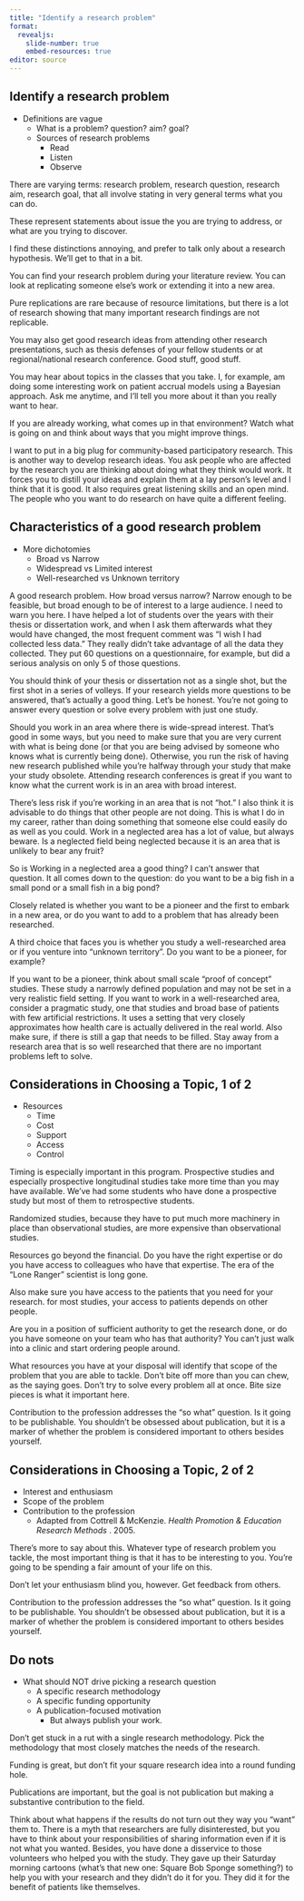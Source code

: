 ```yaml
---
title: "Identify a research problem"
format: 
  revealjs:
    slide-number: true
    embed-resources: true
editor: source
---
```


## Identify a research problem

-   Definitions are vague
    -   What is a problem? question? aim? goal?
    -   Sources of research problems
        -   Read
        -   Listen
        -   Observe

::: notes
There are varying terms: research problem, research question, research aim, research goal, that all involve stating in very general terms what you can do.

These represent statements about issue the you are trying to address, or what are you trying to discover.

I find these distinctions annoying, and prefer to talk only about a research hypothesis. We'll get to that in a bit.

You can find your research problem during your literature review. You can look at replicating someone else's work or extending it into a new area.

Pure replications are rare because of resource limitations, but there is a lot of research showing that many important research findings are not replicable.

You may also get good research ideas from attending other research presentations, such as thesis defenses of your fellow students or at regional/national research conference. Good stuff, good stuff.

You may hear about topics in the classes that you take. I, for example, am doing some interesting work on patient accrual models using a Bayesian approach. Ask me anytime, and I'll tell you more about it than you really want to hear.

If you are already working, what comes up in that environment? Watch what is going on and think about ways that you might improve things.

I want to put in a big plug for community-based participatory research. This is another way to develop research ideas. You ask people who are affected by the research you are thinking about doing what they think would work. It forces you to distill your ideas and explain them at a lay person's level and I think that it is good. It also requires great listening skills and an open mind. The people who you want to do research on have quite a different feeling.
:::

## Characteristics of a good research problem

-   More dichotomies
    -   Broad vs Narrow
    -   Widespread vs Limited interest
    -   Well-researched vs Unknown territory

::: notes
A good research problem. How broad versus narrow? Narrow enough to be feasible, but broad enough to be of interest to a large audience. I need to warn you here. I have helped a lot of students over the years with their thesis or dissertation work, and when I ask them afterwards what they would have changed, the most frequent comment was "I wish I had collected less data." They really didn't take advantage of all the data they collected. They put 60 questions on a questionnaire, for example, but did a serious analysis on only 5 of those questions.

You should think of your thesis or dissertation not as a single shot, but the first shot in a series of volleys. If your research yields more questions to be answered, that's actually a good thing. Let's be honest. You're not going to answer every question or solve every problem with just one study.

Should you work in an area where there is wide-spread interest. That's good in some ways, but you need to make sure that you are very current with what is being done (or that you are being advised by someone who knows what is currently being done). Otherwise, you run the risk of having new research published while you're halfway through your study that make your study obsolete. Attending research conferences is great if you want to know what the current work is in an area with broad interest.

There's less risk if you're working in an area that is not "hot." I also think it is advisable to do things that other people are not doing. This is what I do in my career, rather than doing something that someone else could easily do as well as you could. Work in a neglected area has a lot of value, but always beware. Is a neglected field being neglected because it is an area that is unlikely to bear any fruit?

So is Working in a neglected area a good thing? I can't answer that question. It all comes down to the question: do you want to be a big fish in a small pond or a small fish in a big pond?

Closely related is whether you want to be a pioneer and the first to embark in a new area, or do you want to add to a problem that has already been researched.

A third choice that faces you is whether you study a well-researched area or if you venture into "unknown territory". Do you want to be a pioneer, for example? 

If you want to be a pioneer, think about small scale "proof of concept" studies. These study a narrowly defined population and may not be set in a very realistic field setting. If you want to work in a well-researched area, consider a pragmatic study, one that studies and broad base of patients with few artificial restrictions. It uses a setting that very closely approximates how health care is actually delivered in the real world.  Also make sure, if there is still a gap that needs to be filled. Stay away from a research area that is so well researched that there are no important problems left to solve.
:::

## Considerations in Choosing a Topic, 1 of 2

-   Resources
    -   Time
    -   Cost
    -   Support
    -   Access
    -   Control

::: notes
Timing is especially important in this program. Prospective studies and especially prospective longitudinal studies take more time than you may have available.  We've had some students who have done a prospective study but most of them to retrospective students. 

Randomized studies, because they have to put much more machinery in place than observational studies, are more expensive than observational studies. 

Resources go beyond the financial. Do you have the right expertise or do you have access to colleagues who have that expertise. The era of the "Lone Ranger" scientist is long gone.

Also make sure you have access to the patients that you need for your research. for most studies, your access to patients depends on other people. 

Are you in a position of sufficient authority to get the research done, or do you have someone on your team who has that authority? You can't just walk into a clinic and start ordering people around.

What resources you have at your disposal will identify that scope of the problem that you are able to tackle. Don't bite off more than you can chew, as the saying goes. Don't try to solve every problem all at once. Bite size pieces is what it important here.

Contribution to the profession addresses the "so what" question. Is it going to be publishable. You shouldn't be obsessed about publication, but it is a marker of whether the problem is considered important to others besides yourself.
:::

## Considerations in Choosing a Topic, 2 of 2

-   Interest and enthusiasm
-   Scope of the problem
-   Contribution to the profession
    -   Adapted from Cottrell & McKenzie. *Health Promotion & Education Research Methods* . 2005.

::: notes
There's more to say about this. Whatever type of research problem you tackle, the most important thing is that it has to be interesting to you. You're going to be spending a fair amount of your life on this.

Don't let your enthusiasm blind you, however. Get feedback from others.

Contribution to the profession addresses the "so what" question. Is it going to be publishable. You shouldn't be obsessed about publication, but it is a marker of whether the problem is considered important to others besides yourself.
:::

## Do nots

-   What should NOT drive picking a research question
    -   A specific research methodology
    -   A specific funding opportunity
    -   A publication-focused motivation
        -   But always publish your work.

::: notes
Don't get stuck in a rut with a single research methodology. Pick the methodology that most closely matches the needs of the research.

Funding is great, but don't fit your square research idea into a round funding hole.

Publications are important, but the goal is not publication but making a substantive contribution to the field.

Think about what happens if the results do not turn out they way you "want" them to. There is a myth that researchers are fully disinterested, but you have to think about your responsibilities of sharing information even if it is not what you wanted. Besides, you have done a disservice to those volunteers who helped you with the study. They gave up their Saturday morning cartoons (what's that new one: Square Bob Sponge something?) to help you with your research and they didn't do it for you. They did it for the benefit of patients like themselves.
:::
